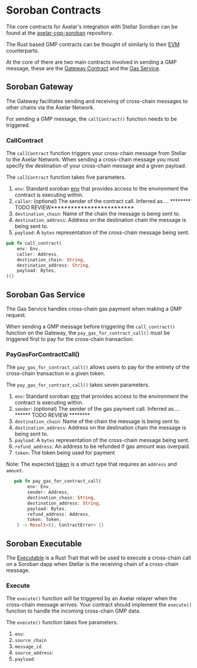 # Soroban Contracts

The core contracts for Axelar's integration with Stellar Soroban can be found at the [axelar-cgp-soroban](https://github.com/axelarnetwork/axelar-cgp-soroban) repository. 

The Rust based GMP contracts can be thought of similarly to their [EVM](/dev/general-message-passing/gmp-messages/) counterparts. 

At the core of there are two main contracts involved in sending a GMP message, these are the [Gateway Contract](https://github.com/axelarnetwork/axelar-cgp-soroban/tree/main/contracts/axelar-gateway) and the [Gas Service](https://github.com/axelarnetwork/axelar-cgp-soroban/tree/main/contracts/axelar-gas-service).

## Soroban Gateway
The Gateway facilitates sending and receiving of cross-chain messages to other chains via the Axelar Network.

For sending a GMP message, the `callContract()` function needs to be triggered.

### CallContract
The `callContract` function triggers your cross-chain message from Stellar to the Axelar Network. When sending a cross-chain message you must specify the destination of your cross-chain message and a given payload.
    
The `callContract` function takes five parameters. 
1. `env`: Standard soroban [env](https://developers.stellar.org/docs/learn/encyclopedia/contract-development/environment-concepts) that provides access to the environment the contract is executing within. 
1. `caller`: (optional) The sender of the contract call. Inferred as.... ******** TODO REVIEW*************************
1. `destination_chain`: Name of the chain the message is being sent to.
1. `destination_address`: Address on the destination chain the message is being sent to.
1. `payload`: A `bytes` representation of the cross-chain message being sent.

```rust
pub fn call_contract(
    env: Env,
    caller: Address,
    destination_chain: String,
    destination_address: String,
    payload: Bytes,
){}
```

## Soroban Gas Service
The Gas Service handles cross-chain gas payment when making a GMP request. 

When sending a GMP message before triggering the `call_contract()` function on the Gateway, the `pay_gas_for_contract_call()` must be triggered first to pay for the cross-chain transaction.  

### PayGasForContractCall()
 The `pay_gas_for_contract_call()` allows users to pay for the entirety of the cross-chain transaction in a given token. 

 The `pay_gas_for_contract_call()` takes seven parameters.
1. `env`: Standard soroban [env](https://developers.stellar.org/docs/learn/encyclopedia/contract-development/environment-concepts) that provides access to the environment the contract is executing within. 
1. `sender`: (optional) The sender of the gas payment call. Inferred as.... ****** TODO REVIEW ********
1. `destination_chain`: Name of the chain the message is being sent to.
1. `destination_address`: Address on the destination chain the message is being sent to.
1. `payload`: A `bytes` representation of the cross-chain message being sent.
1. `refund_address`: An address to be refunded if gas amount was overpaid.
1. `token`: The token being used for payment

Note: The expected [token](https://github.com/axelarnetwork/axelar-cgp-soroban/blob/main/packages/axelar-soroban-std/src/types.rs#L5) is a struct type that requires an `address` and `amount`. 

```rust
   pub fn pay_gas_for_contract_call(
        env: Env,
        sender: Address,
        destination_chain: String,
        destination_address: String,
        payload: Bytes,
        refund_address: Address,
        token: Token,
    ) -> Result<(), ContractError> {}
```

## Soroban Executable
The [Executable](https://github.com/axelarnetwork/axelar-cgp-soroban/blob/main/contracts/axelar-gateway/src/executable.rs#L9) is a Rust Trait that will be used to execute a cross-chain call on a Soroban dapp when Stellar is the receiving chain of a cross-chain message.

### Execute 
The `execute()` function will be triggered by an Axelar relayer when the cross-chain message arrives. Your contract should implement the `execute()` function to handle the incoming cross-chain GMP data.

The `execute()` function takes five parameters.
1. `env`: 
1. `source_chain`
1. `message_id`
1. `source_address`: 
1. `payload`: 